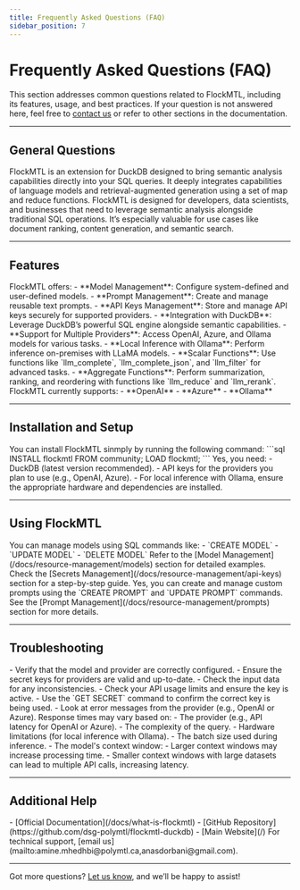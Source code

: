 ```yaml
---
title: Frequently Asked Questions (FAQ)
sidebar_position: 7
---
```



# Frequently Asked Questions (FAQ)

This section addresses common questions related to FlockMTL, including its features, usage, and best practices. If your question is not answered here, feel free to [contact us](mailto:amine.mhedhbi@polymtl.ca,anasdorbani@gmail.com) or refer to other sections in the documentation.

---

## General Questions

<Collapse title="What is FlockMTL?">
FlockMTL is an extension for DuckDB designed to bring  semantic analysis capabilities directly into your SQL queries. It deeply integrates capabilities of language models and retrieval-augmented generation using a set of map and reduce functions.
</Collapse>

<Collapse title="Who can benefit from using FlockMTL?">
FlockMTL is designed for developers, data scientists, and businesses that need to leverage semantic analysis alongside traditional SQL operations. It’s especially valuable for use cases like document ranking, content generation, and semantic search.
</Collapse>

---

## Features

<Collapse title="What are the key features of FlockMTL?">
FlockMTL offers:
- **Model Management**: Configure system-defined and user-defined models.
- **Prompt Management**: Create and manage reusable text prompts.
- **API Keys Management**: Store and manage API keys securely for supported providers.
- **Integration with DuckDB**: Leverage DuckDB’s powerful SQL engine alongside semantic capabilities.
- **Support for Multiple Providers**: Access OpenAI, Azure, and Ollama models for various tasks.
- **Local Inference with Ollama**: Perform inference on-premises with LLaMA models.
- **Scalar Functions**: Use functions like `llm_complete`, `llm_complete_json`, and `llm_filter` for advanced tasks.
- **Aggregate Functions**: Perform summarization, ranking, and reordering with functions like `llm_reduce` and `llm_rerank`.
</Collapse>

<Collapse title="Which providers are supported in FlockMTL?">
FlockMTL currently supports:
- **OpenAI**
- **Azure**
- **Ollama**
</Collapse>

---

## Installation and Setup

<Collapse title="How do I install FlockMTL?">
You can install FlockMTL sinmply by running the following command:
```sql
INSTALL flockmtl FROM community;
LOAD flockmtl;
```
</Collapse>

<Collapse title="Are there any prerequisites for using FlockMTL?">
Yes, you need:
- DuckDB (latest version recommended).
- API keys for the providers you plan to use (e.g., OpenAI, Azure).
- For local inference with Ollama, ensure the appropriate hardware and dependencies are installed.
</Collapse>

---

## Using FlockMTL

<Collapse title="How do I manage models in FlockMTL?">
You can manage models using SQL commands like:
- `CREATE MODEL`
- `UPDATE MODEL`
- `DELETE MODEL`
Refer to the [Model Management](/docs/resource-management/models) section for detailed examples.
</Collapse>

<Collapse title="How do I set up secrets for providers?">
Check the [Secrets Management](/docs/resource-management/api-keys) section for a step-by-step guide.
</Collapse>

<Collapse title="Can I create custom prompts for my tasks?">
Yes, you can create and manage custom prompts using the `CREATE PROMPT` and `UPDATE PROMPT` commands. See the [Prompt Management](/docs/resource-management/prompts) section for more details.
</Collapse>

---

## Troubleshooting

<Collapse title="What should I do if a query fails?">
- Verify that the model and provider are correctly configured.
- Ensure the secret keys for providers are valid and up-to-date.
- Check the input data for any inconsistencies.
</Collapse>

<Collapse title="How do I debug API-related errors?">
- Check your API usage limits and ensure the key is active.
- Use the `GET SECRET` command to confirm the correct key is being used.
- Look at error messages from the provider (e.g., OpenAI or Azure).
</Collapse>

<Collapse title="Why is the response time slow for some queries?">
Response times may vary based on:
- The provider (e.g., API latency for OpenAI or Azure).
- The complexity of the query.
- Hardware limitations (for local inference with Ollama).
- The batch size used during inference.
- The model's context window:
  - Larger context windows may increase processing time.
  - Smaller context windows with large datasets can lead to multiple API calls, increasing latency.
</Collapse>

---

## Additional Help

<Collapse title="Where can I find more resources on FlockMTL?">
- [Official Documentation](/docs/what-is-flockmtl)
- [GitHub Repository](https://github.com/dsg-polymtl/flockmtl-duckdb)
- [Main Website](/)
</Collapse>

<Collapse title="How can I contact support?">
For technical support, [email us](mailto:amine.mhedhbi@polymtl.ca,anasdorbani@gmail.com).
</Collapse>

---

Got more questions? [Let us know](mailto:amine.mhedhbi@polymtl.ca,anasdorbani@gmail.com), and we’ll be happy to assist!
